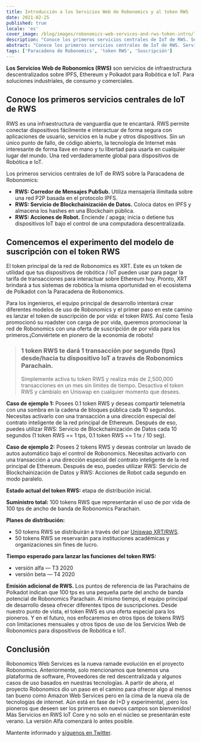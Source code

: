 ```yaml
---
title: Introducción a los Servicios Web de Robonomics y al token RWS
date: 2021-02-25
published: true
locale: 'es'
cover_image: /blog/images/robonomics-web-services-and-rws-token-intro/logo.jpeg
description: "Conoce los primeros servicios centrales de IoT de RWS. Servicios de infraestructura descentralizados sobre IPFS, Ethereum y Polkadot para Robótica e IoT. Para soluciones industriales, de consumo y comerciales."
abstract: "Conoce los primeros servicios centrales de IoT de RWS. Servicios de infraestructura descentralizados sobre IPFS, Ethereum y Polkadot para Robótica e IoT. Para soluciones industriales, de consumo y comerciales."
tags: ['Paracadena de Robonomics', 'token RWS', 'Suscripción']
---
```


**Los Servicios Web de Robonomics (RWS)** son servicios de infraestructura descentralizados sobre IPFS, Ethereum y Polkadot para Robótica e IoT. Para soluciones industriales, de consumo y comerciales.

## Conoce los primeros servicios centrales de IoT de RWS
RWS es una infraestructura de vanguardia que te encantará. RWS permite conectar dispositivos fácilmente e interactuar de forma segura con aplicaciones de usuario, servicios en la nube y otros dispositivos. Sin un único punto de fallo, de código abierto, la tecnología de Internet más interesante de forma llave en mano y tu libertad para usarla en cualquier lugar del mundo. Una red verdaderamente global para dispositivos de Robótica e IoT.

Los primeros servicios centrales de IoT de RWS sobre la Paracadena de Robonomics:

* **RWS: Corredor de Mensajes PubSub.** Utiliza mensajería ilimitada sobre una red P2P basada en el protocolo IPFS.
* **RWS: Servicio de Blockchainización de Datos.** Coloca datos en IPFS y almacena los hashes en una Blockchain pública.
* **RWS: Acciones de Robot.** Enciende / apaga; inicia o detiene tus dispositivos IoT bajo el control de una computadora descentralizada.

## Comencemos el experimento del modelo de suscripción con el token RWS
El token principal de la red de Robonomics es XRT. Este es un token de utilidad que tus dispositivos de robótica / IoT pueden usar para pagar la tarifa de transacciones para interactuar sobre Ethereum hoy. Pronto, XRT brindará a tus sistemas de robótica la misma oportunidad en el ecosistema de Polkadot con la Paracadena de Robonomics.

Para los ingenieros, el equipo principal de desarrollo intentará crear diferentes modelos de uso de Robonomics y el primer paso en este camino es lanzar el token de suscripción de por vida: el token RWS. Así como Tesla promocionó su roadster con carga de por vida, queremos promocionar la red de Robonomics con una oferta de suscripción de por vida para los primeros.¡Conviértete en pionero de la economía de robots!

> ### 1 token RWS te dará 1 transacción por segundo (tps) desde/hacia tu dispositivo IoT a través de Robonomics Parachain.
>
> Simplemente activa tu token RWS y realiza más de 2,500,000 transacciones en un mes sin límites de tiempo. Desactiva el token RWS y cámbialo en Uniswap en cualquier momento que desees.

**Caso de ejemplo 1:** Posees 0.1 token RWS y deseas compartir telemetría con una sombra en la cadena de bloques pública cada 10 segundos. Necesitas activarlo con una transacción a una dirección especial del contrato inteligente de la red principal de Ethereum. Después de eso, puedes utilizar RWS: Servicio de Blockchainización de Datos cada 10 segundos (1 token RWS == 1 tps, 0.1 token RWS == 1 tx / 10 seg).

**Caso de ejemplo 2:** Posees 2 tokens RWS y deseas controlar un lavado de autos automático bajo el control de Robonomics. Necesitas activarlo con una transacción a una dirección especial del contrato inteligente de la red principal de Ethereum. Después de eso, puedes utilizar RWS: Servicio de Blockchainización de Datos y RWS: Acciones de Robot cada segundo en modo paralelo.

**Estado actual del token RWS:** etapa de distribución inicial.

**Suministro total:** 100 tokens RWS que representarán el uso de por vida de 100 tps de ancho de banda de Robonomics Parachain.

**Planes de distribución:**
* 50 tokens RWS se distribuirán a través del par [Uniswap XRT/RWS](https://uniswap.info/pair/0x42018a2ff89b6d662b5f746277bd02f0d85f485a).
* 50 tokens RWS se reservarán para instituciones académicas y organizaciones sin fines de lucro.

**Tiempo esperado para lanzar las funciones del token RWS:**
* versión alfa — T3 2020
* versión beta — T4 2020

**Emisión adicional de RWS.** Los puntos de referencia de las Parachains de Polkadot indican que 100 tps es una pequeña parte del ancho de banda potencial de Robonomics Parachain. Al mismo tiempo, el equipo principal de desarrollo desea ofrecer diferentes tipos de suscripciones. Desde nuestro punto de vista, el token RWS es una oferta especial para los pioneros. Y en el futuro, nos enfocaremos en otros tipos de tokens RWS con limitaciones mensuales y otros tipos de uso de los Servicios Web de Robonomics para dispositivos de Robótica e IoT.

## Conclusión
Robonomics Web Services es la nueva ramade evolución en el proyecto Robonomics. Anteriormente, solo mencionamos que tenemos una plataforma de software, Proveedores de red descentralizada y algunos casos de uso basados en nuestras tecnologías. A partir de ahora, el proyecto Robonomics dio un paso en el camino para ofrecer algo al menos tan bueno como Amazon Web Services pero en la cima de la nueva ola de tecnologías de internet. Aún está en fase de I+D y experimental, ¡pero los pioneros que deseen ser los primeros en nuevos campos son bienvenidos! Más Servicios en RWS IoT Core y no solo en el núcleo se presentarán este verano. La versión Alfa comenzará lo antes posible.

Mantente informado y [síguenos en Twitter](https://twitter.com/AIRA_Robonomics).